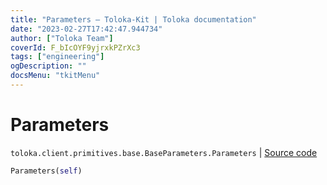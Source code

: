 ```yaml
---
title: "Parameters — Toloka-Kit | Toloka documentation"
date: "2023-02-27T17:42:47.944734"
author: ["Toloka Team"]
coverId: F_bIcOYF9yjrxkPZrXc3
tags: ["engineering"]
ogDescription: ""
docsMenu: "tkitMenu"
---
```


# Parameters
`toloka.client.primitives.base.BaseParameters.Parameters` | [Source code](https://github.com/Toloka/toloka-kit/blob/v1.1.4/src/client/primitives/base.py#L390)

```python
Parameters(self)
```